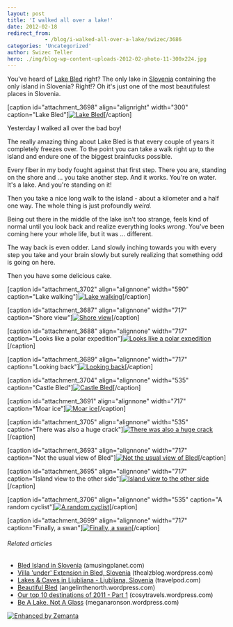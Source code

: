 ```yaml
---
layout: post
title: 'I walked all over a lake!'
date: 2012-02-18
redirect_from: 
            - /blog/i-walked-all-over-a-lake/swizec/3686
categories: 'Uncategorized'
author: Swizec Teller
hero: ./img/blog-wp-content-uploads-2012-02-photo-11-300x224.jpg
---
```

You've heard of [Lake Bled](<http://maps.google.com/maps?ll=46.3644444444,14.0947222222&spn=0.1,0.1&q=46.3644444444,14.0947222222 (Lake%20Bled)&t=h> "Lake Bled") right? The only lake in [Slovenia](<http://maps.google.com/maps?ll=46.05,14.5&spn=10.0,10.0&q=46.05,14.5 (Slovenia)&t=h> "Slovenia") containing the only island in Slovenia? Right!? Oh it's just one of the most beautifulest places in Slovenia.



\[caption id="attachment_3698" align="alignright" width="300" caption="Lake Bled"][![Lake Bled](./img/blog-wp-content-uploads-2012-02-photo-11-300x224.jpg "Lake Bled")](http://swizec.com/blog/wp-content/uploads/2012/02/photo-11.jpg)\[/caption]



Yesterday I walked all over the bad boy!



The really amazing thing about Lake Bled is that every couple of years it completely freezes over. To the point you can take a walk right up to the island and endure one of the biggest brainfucks possible.



Every fiber in my body fought against that first step. There you are, standing on the shore and ... you take another step. And it works. You're on water. It's a lake. And you're standing on it!



Then you take a nice long walk to the island - about a kilometer and a half one way. The whole thing is just profoundly _weird._



Being out there in the middle of the lake isn't too strange, feels kind of normal until you look back and realize everything looks _wrong_. You've been coming here your whole life, but it was ... different.



The way back is even odder. Land slowly inching towards you with every step you take and your brain slowly but surely realizing that something odd is going on here.



Then you have some delicious cake.





\[caption id="attachment_3702" align="alignnone" width="590" caption="Lake walking"][![Lake walking](http://swizec.com/blog/wp-content/uploads/2012/02/Screen-Shot-2012-02-18-at-3.39.28-PM.png "Lake walking")](./img/blog-wp-content-uploads-2012-02-Screen-Shot-2012-02-18-at-3.39.28-PM.png)\[/caption]



\[caption id="attachment_3687" align="alignnone" width="717" caption="Shore view"][![Shore view](./img/blog-wp-content-uploads-2012-02-photo-1024x764.jpg "Shore view")](http://swizec.com/blog/wp-content/uploads/2012/02/photo.jpg)\[/caption]



\[caption id="attachment_3688" align="alignnone" width="717" caption="Looks like a polar expedition"][![Looks like a polar expedition](./img/blog-wp-content-uploads-2012-02-photo-1-1024x764.jpg "Looks like a polar expedition")](http://swizec.com/blog/wp-content/uploads/2012/02/photo-1.jpg)\[/caption]



\[caption id="attachment_3689" align="alignnone" width="717" caption="Looking back"][![Looking back](./img/blog-wp-content-uploads-2012-02-photo-2-1024x764.jpg "Looking back")](http://swizec.com/blog/wp-content/uploads/2012/02/photo-2.jpg)\[/caption]



\[caption id="attachment_3704" align="alignnone" width="535" caption="Castle Bled"][![Castle Bled](./img/blog-wp-content-uploads-2012-02-photo-31-764x1024.jpg "Castle Bled")](http://swizec.com/blog/wp-content/uploads/2012/02/photo-31.jpg)\[/caption]



\[caption id="attachment_3691" align="alignnone" width="717" caption="Moar ice"][![Moar ice](./img/blog-wp-content-uploads-2012-02-photo-4-1024x764.jpg "Moar ice")](http://swizec.com/blog/wp-content/uploads/2012/02/photo-4.jpg)\[/caption]



\[caption id="attachment_3705" align="alignnone" width="535" caption="There was also a huge crack"][![There was also a huge crack](./img/blog-wp-content-uploads-2012-02-photo-51-764x1024.jpg "There was also a huge crack")](http://swizec.com/blog/wp-content/uploads/2012/02/photo-51.jpg)\[/caption]



\[caption id="attachment_3693" align="alignnone" width="717" caption="Not the usual view of Bled"][![Not the usual view of Bled](./img/blog-wp-content-uploads-2012-02-photo-6-1024x764.jpg "Not the usual view of Bled")](http://swizec.com/blog/wp-content/uploads/2012/02/photo-6.jpg)\[/caption]



\[caption id="attachment_3695" align="alignnone" width="717" caption="Island view to the other side"][![Island view to the other side](./img/blog-wp-content-uploads-2012-02-photo-8-1024x764.jpg "Island view to the other side")](http://swizec.com/blog/wp-content/uploads/2012/02/photo-8.jpg)\[/caption]



\[caption id="attachment_3706" align="alignnone" width="535" caption="A random cyclist"][![A random cyclist](./img/blog-wp-content-uploads-2012-02-photo-91-764x1024.jpg "A random cyclist")](http://swizec.com/blog/wp-content/uploads/2012/02/photo-91.jpg)\[/caption]



\[caption id="attachment_3699" align="alignnone" width="717" caption="Finally, a swan"][![Finally, a swan](./img/blog-wp-content-uploads-2012-02-photo-12-1024x764.jpg "Finally, a swan")](http://swizec.com/blog/wp-content/uploads/2012/02/photo-12.jpg)\[/caption]

###### Related articles

- [Bled Island in Slovenia](http://www.amusingplanet.com/2012/01/bled-island-in-slovenia.html) (amusingplanet.com)
- [Villa 'under' Extension in Bled, Slovenia](http://thealzblog.wordpress.com/2012/01/15/villa-under-extension-in-bled-slovenia/) (thealzblog.wordpress.com)
- [Lakes & Caves in Ljubliana - Ljubljana, Slovenia](http://blog.travelpod.com/travel-blog-entries/katevoss/1/1328566236/tpod.html) (travelpod.com)
- [Beautiful Bled](http://angelinthenorth.wordpress.com/2011/11/21/beautiful-bled/) (angelinthenorth.wordpress.com)
- [Our top 10 destinations of 2011 - Part 1](http://cosytravels.wordpress.com/2011/12/19/our-top-10-destinations-of-2011-part-1/) (cosytravels.wordpress.com)
- [Be A Lake, Not A Glass](http://meganaronson.wordpress.com/2012/02/17/be-a-lake-not-a-glass/) (meganaronson.wordpress.com)

[![Enhanced by Zemanta](http://img.zemanta.com/zemified_e.png?x-id=972059ba-3eb8-46e4-919a-3a727e48727d)](http://www.zemanta.com/ "Enhanced by Zemanta")